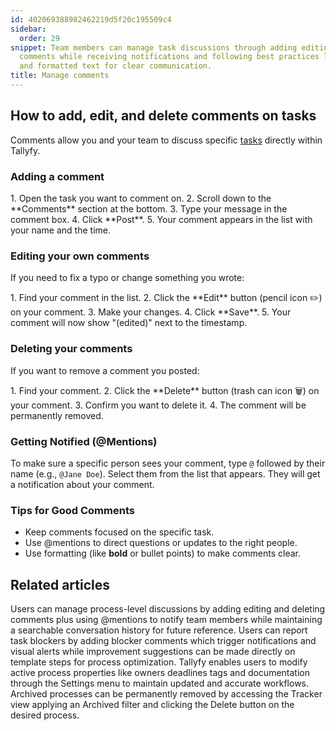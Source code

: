 ```yaml
---
id: 402069388982462219d5f20c195509c4
sidebar:
  order: 29
snippet: Team members can manage task discussions through adding editing and deleting
  comments while receiving notifications and following best practices like @mentions
  and formatted text for clear communication.
title: Manage comments
---
```



## How to add, edit, and delete comments on tasks

Comments allow you and your team to discuss specific [tasks](/products/pro/tracking-and-tasks/tasks/) directly within Tallyfy.

### Adding a comment

<Steps>
1. Open the task you want to comment on.
2. Scroll down to the **Comments** section at the bottom.
3. Type your message in the comment box.
4. Click **Post**.
5. Your comment appears in the list with your name and the time.
</Steps>

### Editing your own comments

If you need to fix a typo or change something you wrote:

<Steps>
1. Find your comment in the list.
2. Click the **Edit** button (pencil icon ✏️) on your comment.
3. Make your changes.
4. Click **Save**.
5. Your comment will now show "(edited)" next to the timestamp.
</Steps>

### Deleting your comments

If you want to remove a comment you posted:

<Steps>
1. Find your comment.
2. Click the **Delete** button (trash can icon 🗑️) on your comment.
3. Confirm you want to delete it.
4. The comment will be permanently removed.
</Steps>

### Getting Notified (@Mentions)

To make sure a specific person sees your comment, type `@` followed by their name (e.g., `@Jane Doe`). Select them from the list that appears. They will get a notification about your comment.

### Tips for Good Comments

*   Keep comments focused on the specific task.
*   Use @mentions to direct questions or updates to the right people.
*   Use formatting (like **bold** or bullet points) to make comments clear.


## Related articles
<CardGrid>
<LinkTitleCard header="<b>Processes > Commenting processes</b>" href="/products/pro/tracking-and-tasks/processes/how-can-i-manage-comments-in-tallyfy/" > Users can manage process-level discussions by adding editing and deleting comments plus using @mentions to notify team members while maintaining a searchable conversation history for future reference. </LinkTitleCard>
<LinkTitleCard header="<b>Tasks > Report blockers and improvement feedback</b>" href="/products/pro/tracking-and-tasks/tasks/how-to-report-and-resolve-issues-in-tallyfy/" > Users can report task blockers by adding blocker comments which trigger notifications and visual alerts while improvement suggestions can be made directly on template steps for process optimization. </LinkTitleCard>
<LinkTitleCard header="<b>Edit Processes > Edit tasks and process properties</b>" href="/products/pro/tracking-and-tasks/processes/edit-processes/how-can-i-edit-tasks-and-processes-in-tallyfy/" > Tallyfy enables users to modify active process properties like owners deadlines tags and documentation through the Settings menu to maintain updated and accurate workflows. </LinkTitleCard>
<LinkTitleCard header="<b>Edit Processes > Delete a process</b>" href="/products/pro/tracking-and-tasks/processes/edit-processes/how-can-i-delete-a-process-in-tallyfy/" > Archived processes can be permanently removed by accessing the Tracker view applying an Archived filter and clicking the Delete button on the desired process. </LinkTitleCard>
</CardGrid>